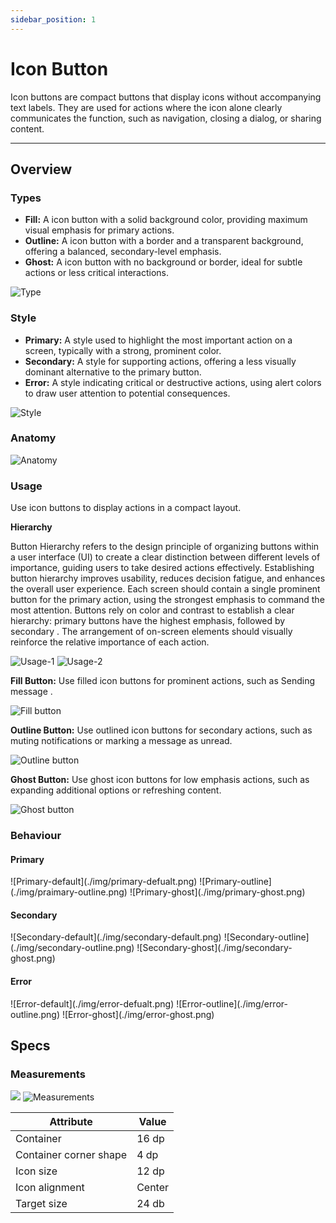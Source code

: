 ```yaml
---
sidebar_position: 1
---
```


# Icon Button
Icon buttons are compact buttons that display icons without accompanying text labels. They are used for actions where the icon alone clearly communicates the function, such as navigation, closing a dialog, or sharing content.

---

## Overview
### Types

-   **Fill:** A icon button with a solid background color, providing maximum visual emphasis for primary actions.
-   **Outline:** A icon button with a border and a transparent background, offering a balanced, secondary-level emphasis.
-   **Ghost:** A icon button with no background or border, ideal for subtle actions or less critical interactions.

![Type](./img/type.png)

### Style

-   **Primary:** A style used to highlight the most important action on a screen, typically with a strong, prominent color.
-   **Secondary:** A style for supporting actions, offering a less visually dominant alternative to the primary button.
-   **Error:** A style indicating critical or destructive actions, using alert colors to draw user attention to potential consequences.

![Style](./img/style.png)


### Anatomy

![Anatomy](./img/anatomy.png)

### Usage

Use icon buttons to display actions in a compact layout. 

**Hierarchy**

Button Hierarchy refers to the design principle of organizing buttons within a user interface (UI) to create a clear distinction between different levels of importance, guiding users to take desired actions effectively. Establishing button hierarchy improves usability, reduces decision fatigue, and enhances the overall user experience.
Each screen should contain a single prominent button for the primary action, using the strongest emphasis to command the most attention. Buttons rely on color and contrast to establish a clear hierarchy: primary buttons have the highest emphasis, followed by secondary . The arrangement of on-screen elements should visually reinforce the relative importance of each action.

![Usage-1](./img/usage-1.png)
![Usage-2](./img/usage-2.png)

**Fill Button:** Use filled icon buttons for prominent actions, such as Sending message .

![Fill button](./img/fill-button.png)

**Outline Button:** Use outlined icon buttons for secondary actions, such as muting notifications or marking a message as unread.

![Outline button](./img/outline-button.png)

**Ghost Button:** Use ghost icon buttons for low emphasis actions, such as expanding additional options or refreshing content.

![Ghost button](./img/ghost-button.png)

### Behaviour
#### Primary
<Tabs>
    <TabItem value="default" label="default" default>
        ![Primary-default](./img/primary-defualt.png)
    </TabItem>
    <TabItem value="outline" label="outline">
        ![Primary-outline](./img/praimary-outline.png)
    </TabItem>
    <TabItem value="ghost" label="ghost">
        ![Primary-ghost](./img/primary-ghost.png)
    </TabItem>

</Tabs>

#### Secondary
<Tabs>
    <TabItem value="default" label="default" default>
       ![Secondary-default](./img/secondary-default.png)
    </TabItem>
    <TabItem value="outline" label="outline">
        ![Secondary-outline](./img/secondary-outline.png)
    </TabItem>
    <TabItem value="ghost" label="ghost">
        ![Secondary-ghost](./img/secondary-ghost.png)
    </TabItem>
</Tabs>

#### Error
<Tabs>
    <TabItem value="default" label="default" default>
       ![Error-default](./img/error-defualt.png)
    </TabItem>
    <TabItem value="outline" label="outline">
        ![Error-outline](./img/error-outline.png)
    </TabItem>
    <TabItem value="ghost" label="ghost">
        ![Error-ghost](./img/error-ghost.png)
    </TabItem>
</Tabs>

## Specs
### Measurements

![](https://space.yoko.studio/wp-content/uploads/2025/03/mebut-1-1024x342.png)
![Measurements](./img/measurements.png)

| Attribute | Value |
| --- | --- |
| Container | 16 dp |
| Container corner shape | 4 dp |
| Icon size | 12 dp |
| Icon alignment | Center |
| Target size | 24 db |